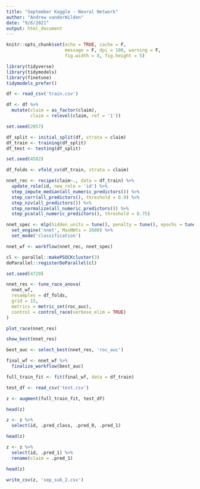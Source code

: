 ```yaml
---
title: "September Kaggle - Neural Network"
author: "Andrew vanderWilden"
date: "9/6/2021"
output: html_document
---
```


```r
knitr::opts_chunk$set(echo = TRUE, cache = F,
                      message = F, dpi = 180, warning = F,
                      fig.width = 8, fig.height = 5)
```


```r
library(tidyverse)
library(tidymodels)
library(finetune)
tidymodels_prefer()
```


```r
df <- read_csv('train.csv')
```


```r
df <- df %>% 
  mutate(claim = as_factor(claim),
         claim = relevel(claim, ref = '1'))
```


```r
set.seed(2057)

df_split <- initial_split(df, strata = claim)
df_train <- training(df_split)
df_test <- testing(df_split)

set.seed(4582)

df_folds <- vfold_cv(df_train, strata = claim)
```



```r
nnet_rec <- recipe(claim~., data = df_train) %>% 
  update_role(id, new_role = 'id') %>% 
  step_impute_median(all_numeric_predictors()) %>% 
  step_corr(all_predictors(), threshold = 0.9) %>% 
  step_nzv(all_predictors()) %>% 
  step_normalize(all_numeric_predictors()) %>% 
  step_pca(all_numeric_predictors(), threshold = 0.75)

```


```r
nnet_spec <- mlp(hidden_units = tune(), penalty = tune(), epochs = tune()) %>% 
  set_engine('nnet', MaxNWts = 2600) %>% 
  set_mode('classification')
```


```r
nnet_wf <- workflow(nnet_rec, nnet_spec)
```


```r
cl <- parallel::makePSOCKcluster(3)
doParallel::registerDoParallel(cl)

set.seed(4729)

nnet_res <- tune_race_anova(
  nnet_wf,
  resamples = df_folds,
  grid = 15,
  metrics = metric_set(roc_auc),
  control = control_race(verbose_elim = TRUE)
)
```


```r
plot_race(nnet_res)
```


```r
show_best(nnet_res)
```



```r
best_auc <- select_best(nnet_res, 'roc_auc')
```

```r
final_wf <- nnet_wf %>% 
  finalize_workflow(best_auc)
```

```r
full_train_fit <- fit(final_wf, data = df_train)
```



```r
test_df <- read_csv('test.csv')
```



```r
z <- augment(full_train_fit, test_df)

head(z)
```


```r
z <- z %>% 
  select(id, .pred_class, .pred_0, .pred_1)

head(z)
```

```r
z <- z %>% 
  select(id, .pred_1) %>% 
  rename(claim = .pred_1)

head(z)
```


```r
write_csv(z, 'sep_sub_2.csv')
```









